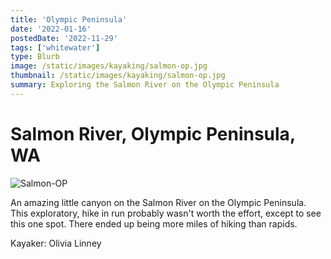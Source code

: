 ```yaml
---
title: 'Olympic Peninsula'
date: '2022-01-16'
postedDate: '2022-11-29'
tags: ['whitewater']
type: Blurb
image: /static/images/kayaking/salmon-op.jpg
thumbnail: /static/images/kayaking/salmon-op.jpg
summary: Exploring the Salmon River on the Olympic Peninsula
---
```


# Salmon River, Olympic Peninsula, WA

![Salmon-OP](/static/images/kayaking/salmon-op.jpg)

An amazing little canyon on the Salmon River on the Olympic Peninsula. This exploratory, hike in run probably wasn't worth the effort, except to see this one spot. There ended up being more miles of hiking than rapids.

Kayaker: Olivia Linney
